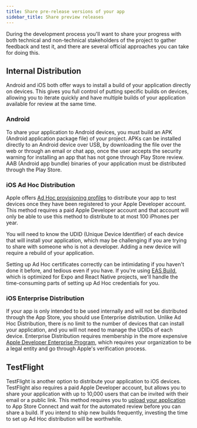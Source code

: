 ```yaml
---
title: Share pre-release versions of your app
sidebar_title: Share preview releases
---
```



During the development process you'll want to share your progress with both technical and non-technical stakeholders of the project to gather feedback and test it,
and there are several official approaches you can take for doing this.

## Internal Distribution

Android and iOS both offer ways to install a build of your application directly on devices. This gives you full control of putting specific builds on devices, allowing you to iterate quickly and have multiple builds of your application available for review at the same time.

### Android

To share your application to Android devices, you must build an APK (Android application package file) of your project.
APKs can be installed directly to an Android device over USB, by downloading the file over the web or through an email or chat app,
once the user accepts the security warning for installing an app that has not gone through Play Store review.
AAB (Android app bundle) binaries of your application must be distributed through the Play Store.

### iOS Ad Hoc Distribution

Apple offers [Ad Hoc provisioning profiles](https://help.apple.com/xcode/mac/current/#/dev7ccaf4d3c) to distribute your app to test devices once they have been registered
to your Apple Developer account. This method requires a paid Apple Developer account and that account will only be able to use this method to distribute
to at most 100 iPhones per year.

You will need to know the UDID (Unique Device Identifier) of each device that will install your application, which may be challenging if you are trying to share
with someone who is not a developer. Adding a new device will require a rebuild of your application.

Setting up Ad Hoc certificates correctly can be intimidating if you haven't done it before, and tedious even if you have.
If you're using [EAS Build](/build/internal-distribution.mdx), which is optimized for Expo and React Native projects, we'll handle the time-consuming parts
of setting up Ad Hoc credentials for you.

### iOS Enterprise Distribution

If your app is only intended to be used internally and will not be distributed through the App Store, you should use Enterprise distribution.
Unlike Ad Hoc Distribution, there is no limit to the number of devices that can install your application, and you will not need to manage the UDIDs of each device.
Enterprise Distribution requires membership in the more expensive [Apple Developer Enterprise Program](https://developer.apple.com/programs/enterprise/),
which requires your organization to be a legal entity and go through Apple's verification process.

## TestFlight

TestFlight is another option to distribute your application to iOS devices. TestFlight also requires a paid Apple Developer account,
but allows you to share your application with up to 10,000 users that can be invited with their email or a public link.
This method requires you to [upload your application](/submit/ios.mdx) to App Store Connect and wait for the automated review before you can share a build.
If you intend to ship new builds frequently, investing the time to set up Ad Hoc distribution will be worthwhile.
